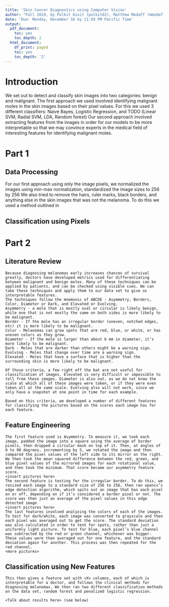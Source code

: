 ```yaml
---
title: 'Skin Cancer Diagnostics using Computer Vision'
author: "Fall 2019, by Pulkit Dixit (pulkitd2), Matthew Modaff (mmodaff), Tejo Nutalapati (nutalpt2)"
date: 'Due: Monday, December 16 by 11:59 PM Pacific Time'
output:
  pdf_document:
    toc: yes
    toc_depth: 2
  html_document:
    df_print: paged
    toc: yes
    toc_depth: '2'
---
```



# Introduction

We set out to detect and classify skin images into two categories: benign and malignant. The first approach we used involved identifying malignant moles in the skin images based on their pixel values. For this we used 3 different classifiers: Naive Bayes, Logistic Regression, and TODO (Linear SVM, Radial SVM, LDA, Random forest)
Our second approach involved extracting features from the images in order for our models to be more interpretable so that we may convince experts in the medical field of interesting features for identifying malignant moles.



# Part 1


## Data Processing 
For our first approach using only the image pixels, we normalized the images using min-max normalization, standardized the image sizes to 256 by 256 
We also tried to remove the hairs, ruler marks, black borders, and anything else in the skin images that was not the melanoma. To do this we used a method outlined in 

## Classification using Pixels


# Part 2

## Literature Review
	Because diagnosing melanomas early increases chances of survival greatly, doctors have developed metrics used for differentiating between malignant and benign moles. Many of these techniques can be applied by patients, and can be checked using visible cues. We can take these techniques and apply them to our data set to give us interpretable features.
	The techniques follow the mnemonic of ABCDE - Asymmetry, Borders, Color, Diameter or Dark, and Elevated or Evolving.
	Asymmetry - a mole that is mostly oval or circular is likely benign, while one that is not mostly the same on both sides is more likely to be malignant.
	Border - If the mole has an irregular border (uneven, notched edges, etc) it is more likely to be malignant.
	Color - Melanomas can grow spots that are red, blue, or white, or has uneven colors as they grow.
	Diameter - If the mole is larger than about 6 mm in diameter, it’s more likely to be malignant.
	Dark - Moles that are darker than others might be a warning sign.
	Evolving - Moles that change over time are a warning sign.
	Elevated - Moles that have a surface that is higher than the surrounding skin is more likely to be malignant.

	Of those criteria, a few right off the bat are not useful for classification of images. Elevated is very difficult or impossible to tell from these images. Diameter is also out, as we do not know the scale at which all of these images were taken, or if they were even taken all at the same scale. Evolving also will not work, since we only have a snapshot at one point in time for each example. 

	Based on this criteria, we developed a number of different features for classifying the pictures based on the scores each image has for each feature.
	
## Feature Engineering
	The first feature used is Asymmetry. To measure it, we took each image, padded the image into a square using the average of border pixels, then dropped a circular mask on top of it. Then, at angles of 0 to 90 degrees, incrementing by 5, we rotated the image and then compared the pixel values of the left side to its mirror on the right. We then took the mean squared difference between the red, green, and blue pixel values of the mirrored images for each rotational value, and then took the minimum. That score became our asymmetry feature score.
	<insert pictures here>
	The second feature is testing for the irregular border. To do this, we resized each image to a standard size of 256 to 256, then ran opencv’s edge detection algorithm, which spits out an image that has each pixel on or off, depending on if it’s considered a border pixel or not. The score was then just an average of the pixel values in this edge detected image.
	<insert pictures here>
	The last features involved analyzing the colors of each of the images. To test for dark/white, each image was converted to grayscale and then each pixel was averaged out to get the score. The standard deviation was also calculated in order to test for spots, rather than just a uniformly light picture. To test for blue, each pixel’s blue channel was subtracted by the red or green channel, whichever was bigger. These values were then averaged out for one feature, and the standard deviation again for another. This process was then repeated for the red channel.
	<more pictures>


## Classification using New Features
	This then gives a feature set with <X> columns, each of which is interpretable for a doctor, and follows the clinical methods for diagnosing melanomas. We then ran two different classification methods on the data set, random forest and penalized logistic regression. 

	<Talk about results here> (see below)



